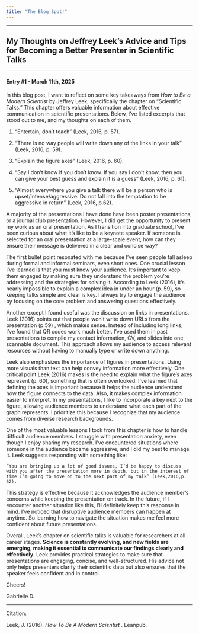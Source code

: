 ```yaml
---
title: "The Blog Spot!"
---
```


------------------------------------------------------------------------

## My Thoughts on Jeffrey Leek’s Advice and Tips for Becoming a Better Presenter in Scientific Talks

------------------------------------------------------------------------

#### Entry #1 - March 11th, 2025

In this blog post, I want to reflect on some key takeaways from *How to Be a Modern Scientist* by Jeffrey Leek, specifically the chapter on “Scientific Talks.” This chapter offers valuable information about effective communication in scientific presentations. Below, I’ve listed excerpts that stood out to me, and my thoughts on each of them.

1.  "Entertain, don’t teach" (Leek, 2016, p. 57).

2.  "There is no way people will write down any of the links in your talk" (Leek, 2016, p. 59).

3.  "Explain the figure axes" (Leek, 2016, p. 60).

4.  "Say I don’t know if you don’t know. If you say I don’t know, then you can give your best guess and explain it is a guess" (Leek, 2016, p. 61).

5.  "Almost everywhere you give a talk there will be a person who is upset/intense/aggressive. Do not fall into the temptation to be aggressive in return" (Leek, 2016, p.62).

A majority of the presentations I have done have been poster presentations, or a journal club presentation. However, I did get the opportunity to present my work as an oral presentation. As I transition into graduate school, I’ve been curious about what it’s like to be a keynote speaker. If someone is selected for an oral presentation at a large-scale event, how can they ensure their message is delivered in a clear and concise way?

The first bullet point resonated with me because I’ve seen people fall asleep during formal and informal seminars, even short ones. One crucial lesson I’ve learned is that you must know your audience. It’s important to keep them engaged by making sure they understand the problem you’re addressing and the strategies for solving it. According to Leek (2016), it’s nearly impossible to explain a complex idea in under an hour (p. 59), so keeping talks simple and clear is key. I always try to engage the audience by focusing on the core problem and answering questions effectively.

Another except I found useful was the discussion on links in presentations. Leek (2016) points out that people won’t write down URLs from the presentation (p.59) , which makes sense. Instead of including long links, I’ve found that QR codes work much better. I’ve used them in past presentations to compile my contact information, CV, and slides into one scannable document. This approach allows my audience to access relevant resources without having to manually type or write down anything.

Leek also emphasizes the importance of figures in presentations. Using more visuals than text can help convey information more effectively. One critical point Leek (2016) makes is the need to explain what the figure’s axes represent (p. 60), something that is often overlooked. I’ve learned that defining the axes is important because it helps the audience understand how the figure connects to the data. Also, it makes complex information easier to interpret. In my presentations, I like to incorporate a key next to the figure, allowing audience members to understand what each part of the graph represents. I prioritize this because I recognize that my audience comes from diverse research backgrounds.

One of the most valuable lessons I took from this chapter is how to handle difficult audience members. I struggle with presentation anxiety, even though I enjoy sharing my research. I’ve encountered situations where someone in the audience became aggressive, and I did my best to manage it. Leek suggests responding with something like:

```         
“You are bringing up a lot of good issues, I’d be happy to discuss with you after the presentation more in depth, but in the interest of time I’m going to move on to the next part of my talk” (Leek,2016,p. 62).
```

This strategy is effective because it acknowledges the audience member’s concerns while keeping the presentation on track. In the future, if I encounter another situation like this, I'll definitely keep this response in mind. I've noticed that disruptive audience members can happen at anytime. So learning how to navigate the situation makes me feel more confident about future presentations.

Overall, Leek’s chapter on scientific talks is valuable for researchers at all career stages. **Science is constantly evolving, and new fields are emerging, making it essential to communicate our findings clearly and effectively**. Leek provides practical strategies to make sure that presentations are engaging, concise, and well-structured. His advice not only helps presenters clarify their scientific data but also ensures that the speaker feels confident and in control.

Cheers!

Gabrielle D.

------------------------------------------------------------------------

Citation:

Leek, J. (2016). *How To Be A Modern Scientist* . Leanpub.
